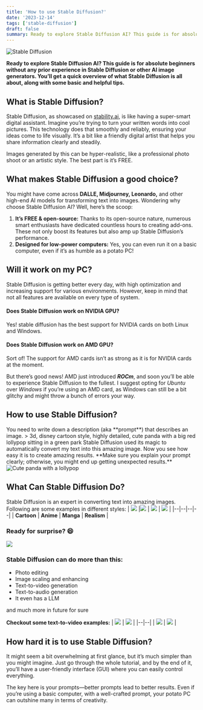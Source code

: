 ```yaml
---
title: 'How to use Stable Diffusion?'
date: '2023-12-14'
tags: ['stable-diffusion']
draft: false
summary: Ready to explore Stable Diffusion AI? This guide is for absolute beginners without any prior experience in Stable Diffusion or other AI image generators. You’ll get a quick overview of what Stable Diffusion is all about, along with some basic and helpful tips.
---
```


![Stable Diffusion](/static/images/blog/1.png)

**Ready to explore Stable Diffusion AI? This guide is for absolute beginners without any prior experience in Stable Diffusion or other AI image generators. You’ll get a quick overview of what Stable Diffusion is all about, along with some basic and helpful tips.**

<TOCInline toc={props.toc} exclude="Introduction" />

## What is Stable Diffusion?

Stable Diffusion, as showcased on [stability.ai](https://stability.ai/), is like having a super-smart digital assistant. Imagine you’re trying to turn your written words into cool pictures. This technology does that smoothly and reliably, ensuring your ideas come to life visually. It’s a bit like a friendly digital artist that helps you share information clearly and steadily.

Images generated by this can be hyper-realistic, like a professional photo shoot or an artistic style. The best part is it’s FREE.

## What makes Stable Diffusion a good choice?

You might have come across **DALLE, Midjourney, Leonardo,** and other high-end AI models for transforming text into images. Wondering why choose Stable Diffusion AI? Well, here’s the scoop:

1.  **It’s FREE & open-source:** Thanks to its open-source nature, numerous smart enthusiasts have dedicated countless hours to creating add-ons. These not only boost its features but also amp up Stable Diffusion’s performance.
2.  **Designed for low-power computers:** Yes, you can even run it on a basic computer, even if it’s as humble as a potato PC!

## Will it work on my PC?

Stable Diffusion is getting better every day, with high optimization and increasing support for various environments. However, keep in mind that not all features are available on every type of system.

#### Does Stable Diffusion work on NVIDIA GPU?

Yes! stable diffusion has the best support for NVIDIA cards on both Linux and Windows.

#### Does Stable Diffusion work on AMD GPU?

Sort of! The support for AMD cards isn’t as strong as it is for NVIDIA cards at the moment.

But there’s good news! AMD just introduced **_ROCm_**, and soon you’ll be able to experience Stable Diffusion to the fullest. I suggest opting for _Ubuntu_ over _Windows_ if you’re using an AMD card, as Windows can still be a bit glitchy and might throw a bunch of errors your way.

## How to use Stable Diffusion?

<div style={{ display: 'flex', alignItems: 'center' }}>
  <div style={{ flex: 1 }}>
    You need to write down a description (aka **prompt**) that describes an image. > 3d, disney
    cartoon style, highly detailed, cute panda with a big red lollypop sitting in a green park
    Stable Diffusion used its magic to automatically convert my text into this amazing image. Now
    you see how easy it is to create amazing results. **Make sure you explain your prompt clearly;
    otherwise, you might end up getting unexpected results.**
  </div>
  <div style={{ flex: '0 0 auto', marginLeft: '20px' }}>
    <img
      src="/static/images/blog/2.png"
      alt="Cute panda with a lollypop"
      style={{ maxWidth: '300px', borderRadius: '8px' }}
    />
  </div>
</div>

## What Can Stable Diffusion Do?

Stable Diffusion is an expert in converting text into amazing images. Following are some examples in different styles:
| ![](/static/images/blog/3.png) |![](/static/images/blog/4.png) | ![](/static/images/blog/5.png) | ![](/static/images/blog/6.png) |
|--|--|--|--|
| **Cartoon** | **Anime** | **Manga** | **Realism** |

### Ready for surprise? 😄

![](/static/images/blog/7.png)

### Stable Diffusion can do more than this:

- Photo editing
- Image scaling and enhancing
- Text-to-video generation
- Text-to-audio generation
- It even has a LLM

and much more in future for sure

**Checkout some text-to-video examples:**
| ![](/static/images/blog/1.gif) | ![](/static/images/blog/2.gif) |
|--|--|
| ![](/static/images/blog/3.gif) | ![](/static/images/blog/4.gif) |

## How hard it is to use Stable Diffusion?

It might seem a bit overwhelming at first glance, but it’s much simpler than you might imagine. Just go through the whole tutorial, and by the end of it, you’ll have a user-friendly interface (GUI) where you can easily control everything.

The key here is your prompts—better prompts lead to better results. Even if you’re using a basic computer, with a well-crafted prompt, your potato PC can outshine many in terms of creativity.

